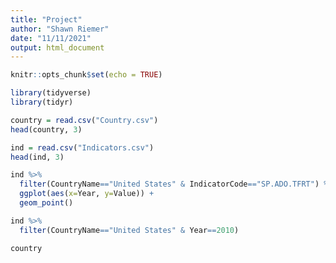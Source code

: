 ---
title: "Project"
author: "Shawn Riemer"
date: "11/11/2021"
output: html_document
---

```{r setup, include=FALSE}
knitr::opts_chunk$set(echo = TRUE)
```

```{r}
library(tidyverse)
library(tidyr)
```

```{r}
country = read.csv("Country.csv")
head(country, 3)
```

```{r}
ind = read.csv("Indicators.csv")
head(ind, 3)
```

```{r}
ind %>%
  filter(CountryName=="United States" & IndicatorCode=="SP.ADO.TFRT") %>%
  ggplot(aes(x=Year, y=Value)) +
  geom_point()
```

```{r}
ind %>%
  filter(CountryName=="United States" & Year==2010)
```

```{r}
country
```


